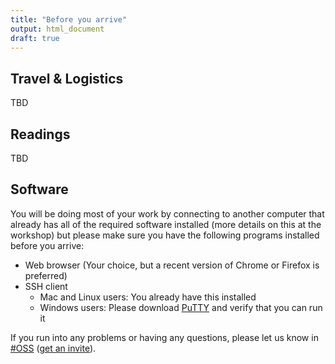 ```yaml
---
title: "Before you arrive"
output: html_document
draft: true
---
```


## Travel & Logistics

TBD

## Readings

TBD

## Software

You will be doing most of your work by connecting to another computer that already has all of the required software installed (more details on this at the workshop) but please make sure you have the following programs installed before you arrive:

- Web browser (Your choice, but a recent version of Chrome or Firefox is preferred)
- SSH client
    - Mac and Linux users: You already have this installed
    - Windows users: Please download [PuTTY](http://www.putty.org) and verify that you can run it

If you run into any problems or having any questions, please let us know in [#OSS](https://nceas.slack.com/messages/C4UHC7K17) ([get an invite](http://slack.nceas.ucsb.edu)).